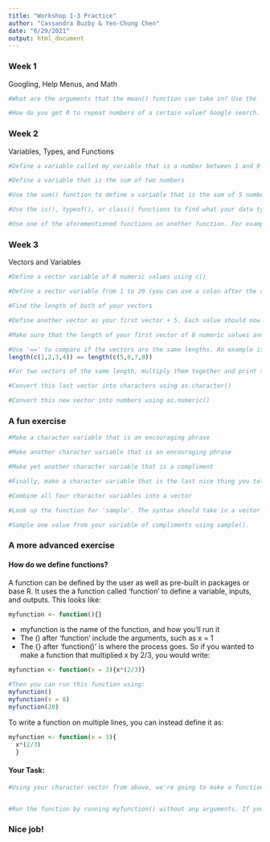 ```yaml
---
title: "Workshop 1-3 Practice"
author: "Cassandra Buzby & Yen-Chung Chen"
date: "6/29/2021"
output: html_document
---
```


### Week 1

Googling, Help Menus, and Math
```r
#What are the arguments that the mean() function can take in? Use the '?' to find out.

#How do you get R to repeat numbers of a certain value? Google search.

```

### Week 2

Variables, Types, and Functions
```r
#Define a variable called my_variable that is a number between 1 and 9

#Define a variable that is the sum of two numbers

#Use the sum() function to define a variable that is the sum of 5 numbers

#Use the is(), typeof(), or class() functions to find what your data type is

#Use one of the aforementioned functions on another function. For example, class(is) or is(class)


```

### Week 3

Vectors and Variables
```r
#Define a vector variable of 8 numeric values using c()

#Define a vector variable from 1 to 20 (you can use a colon after the c function)

#Find the length of both of your vectors

#Define another vector as your first vector + 5. Each value should now contain a value of the first vector + 5

#Make sure that the length of your first vector of 8 numeric values and your most recent vector are the same by using the length() function

#Use '==' to compare if the vectors are the same lengths. An example is below.
length(c(1,2,3,4)) == length(c(5,6,7,8))

#For two vectors of the same length, multiply them together and print the result. What is the length of the result?

#Convert this last vector into characters using as.character()

#Convert this new vector into numbers using as.numeric()

```

### A fun exercise

```r
#Make a character variable that is an encouraging phrase

#Make another character variable that is an encouraging phrase

#Make yet another character variable that is a compliment

#Finally, make a character variable that is the last nice thing you told someone else

#Combine all four character variables into a vector

#Look up the function for 'sample'. The syntax should take in a vector and number to sample.

#Sample one value from your variable of compliments using sample().

```

### A more advanced exercise

#### How do we define functions?

A function can be defined by the user as well as pre-built in packages or base R. It uses the a function called 'function' to define a variable, inputs, and outputs. This looks like:

```r
myfunction <- function(){}

```

* myfunction is the name of the function, and how you'll run it
* The () after 'function' include the arguments, such as x = 1
* The {} after 'function()' is where the process goes. So if you wanted to make a function that multiplied x by 2/3, you would write:

```r
myfunction <- function(x = 3){x*(2/3)}

#Then you can run this function using:
myfunction()
myfunction(x = 8)
myfunction(20)
```

To write a function on multiple lines, you can instead define it as:

```r

myfunction <- function(x = 3){
  x*(2/3)
  }

```

#### Your Task:

```r
#Using your character vector from above, we're going to make a function that outputs a compliment. Inside the curly brackets {}, insert the entirety of the code chunk "A Fun Exercise".


#Run the function by running myfunction() without any arguments. If you named your function something else, use that instead!

```

### Nice job!